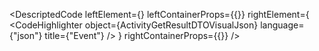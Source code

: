 
<DescriptedCode
  leftElement={<ActivityGetResultDTODesc />}
  leftContainerProps={{}}
  rightElement={
    <CodeHighlighter
      object={ActivityGetResultDTOVisualJson}
      language={"json"}
      title={"Event"}
    />
  }
  rightContainerProps={{}}
/>
